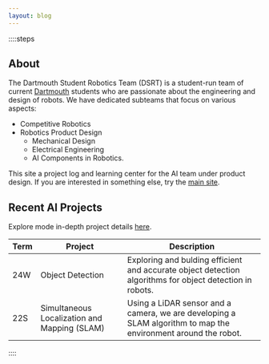 ```yaml
---
layout: blog
---
```



::::steps

## About

The Dartmouth Student Robotics Team (DSRT) is a student-run team of current [Dartmouth][dartmouth] students
who are passionate about the engineering and design of robots.
We have dedicated subteams that focus on various aspects:

- Competitive Robotics
- Robotics Product Design
  - Mechanical Design
  - Electrical Engineering
  - <span className="text-red-500">AI Components in Robotics.</span>

This site a project log and learning center for the AI team under product design.
If you are interested in something else, try the [main site][dsrt].

## Recent AI Projects

Explore mode in-depth project details [here](/projects).

| Term | Project | Description |
| ---- | ------- | ----------- |
| 24W  | Object Detection | Exploring and bulding efficient and accurate object detection algorithms for object detection in robots. | 
| 22S  | Simultaneous Localization and Mapping (SLAM) | Using a LiDAR sensor and a camera, we are developing a SLAM algorithm to map the environment around the robot. |

[dsrt]: https://dartmouthrobotics.com
[dartmouth]: https://dartmouth.edu

::::
